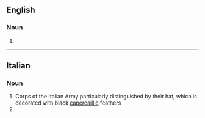 ==English==

===Noun===
{{head|en|noun form}}

# {{plural of|en|bersagliere}}

----

==Italian==
{{wikipedia|lang=it}}

===Noun===
{{head|it|noun plural form|g=m}}

# Corps of the Italian Army particularly distinguished by their hat, which is decorated with black [[capercaillie]] feathers
# {{plural of|it|bersagliere}}
